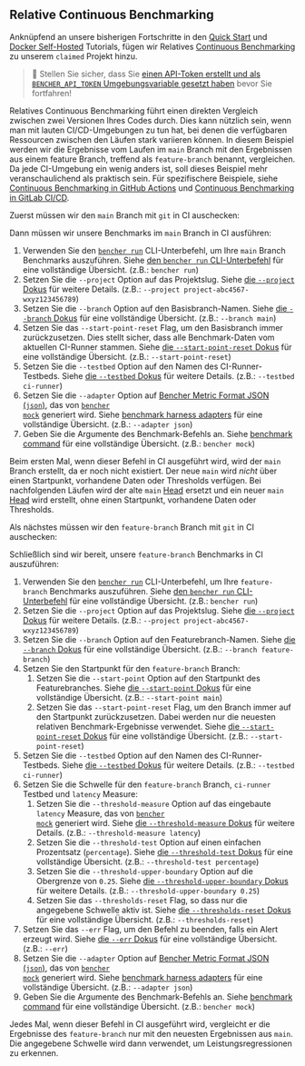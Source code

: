 
## Relative Continuous Benchmarking

Anknüpfend an unsere bisherigen Fortschritte in den
[Quick Start][quick start] und [Docker Self-Hosted][docker self-hosted] Tutorials,
fügen wir Relatives [Continuous Benchmarking][continuous benchmarking] zu unserem `claimed` Projekt hinzu.

> 🐰 Stellen Sie sicher, dass Sie
> [einen API-Token erstellt und als `BENCHER_API_TOKEN` Umgebungsvariable gesetzt haben][create an api token]
> bevor Sie fortfahren!

[quick start]: /de/docs/tutorial/quick-start/
[docker self-hosted]: /de/docs/tutorial/docker/
[continuous benchmarking]: /de/docs/explanation/continuous-benchmarking/
[create an api token]: /de/docs/tutorial/quick-start/#create-an-api-token

Relatives Continuous Benchmarking führt einen direkten Vergleich zwischen zwei Versionen Ihres Codes durch.
Dies kann nützlich sein, wenn man mit lauten CI/CD-Umgebungen zu tun hat,
bei denen die verfügbaren Ressourcen zwischen den Läufen stark variieren können.
In diesem Beispiel werden wir die Ergebnisse vom Laufen im `main` Branch
mit den Ergebnissen aus einem feature Branch, treffend als `feature-branch` benannt, vergleichen.
Da jede CI-Umgebung ein wenig anders ist,
soll dieses Beispiel mehr veranschaulichend als praktisch sein.
Für spezifischere Beispiele, siehe [Continuous Benchmarking in GitHub Actions][github actions]
und [Continuous Benchmarking in GitLab CI/CD][gitlab ci/cd].

[github actions]: /de/docs/how-to/github-actions/
[gitlab ci/cd]: /de/docs/how-to/gitlab-ci-cd/

Zuerst müssen wir den `main` Branch mit `git` in CI auschecken:

<GitCheckoutMain />

Dann müssen wir unsere Benchmarks im `main` Branch in CI ausführen:

<RunMainRelative />

1. Verwenden Sie den <code><a href="/de/docs/explanation/bencher-run/">bencher run</a></code> CLI-Unterbefehl,
   um Ihre `main` Branch Benchmarks auszuführen.
   Siehe [den `bencher run` CLI-Unterbefehl][bencher run] für eine vollständige Übersicht.
   (z.B.: `bencher run`)
2. Setzen Sie die `--project` Option auf das Projektslug.
   Siehe [die `--project` Dokus][project option] für weitere Details.
   (z.B.: `--project project-abc4567-wxyz123456789`)
3. Setzen Sie die `--branch` Option auf den Basisbranch-Namen.
   Siehe [die `--branch` Dokus][branch option] für eine vollständige Übersicht.
   (z.B.: `--branch main`)
4. Setzen Sie das `--start-point-reset` Flag, um den Basisbranch immer zurückzusetzen.
   Dies stellt sicher, dass alle Benchmark-Daten vom aktuellen CI-Runner stammen.
   Siehe [die `--start-point-reset` Dokus][start point reset] für eine vollständige Übersicht.
   (z.B.: `--start-point-reset`)
5. Setzen Sie die `--testbed` Option auf den Namen des CI-Runner-Testbeds.
   Siehe [die `--testbed` Dokus][testbed option] für weitere Details.
   (z.B.: `--testbed ci-runner`)
6. Setzen Sie die `--adapter` Option auf [Bencher Metric Format JSON (`json`)][bmf], das von <code><a href="/de/docs/reference/bencher-metric-format/#bencher-mock">bencher mock</a></code> generiert wird.
   Siehe [benchmark harness adapters][adapter json] für eine vollständige Übersicht.
   (z.B.: `--adapter json`)
7.  Geben Sie die Argumente des Benchmark-Befehls an.
    Siehe [benchmark command][command argument] für eine vollständige Übersicht.
    (z.B.: `bencher mock`)

Beim ersten Mal, wenn dieser Befehl in CI ausgeführt wird,
wird der `main` Branch erstellt, da er noch nicht existiert.
Der neue `main` wird _nicht_ über einen Startpunkt, vorhandene Daten oder Thresholds verfügen.
Bei nachfolgenden Läufen wird der alte `main` [Head][head] ersetzt
und ein neuer `main` [Head][head] wird erstellt, ohne einen Startpunkt, vorhandene Daten oder Thresholds.

[bencher run]: /de/docs/explanation/bencher-run/
[project option]: /de/docs/explanation/bencher-run/#--project-project
[branch option]: /de/docs/explanation/branch-selection/#--branch-branch
[start point reset]: /de/docs/explanation/branch-selection/#--start-point-reset
[testbed option]: /de/docs/explanation/bencher-run/#--testbed-testbed
[bmf]: /de/docs/reference/bencher-metric-format/
[adapter json]: /de/docs/explanation/adapters/#-json
[command argument]: /de/docs/explanation/bencher-run/#benchmark-command
[head]: /de/docs/explanation/benchmarking/#head

Als nächstes müssen wir den `feature-branch` Branch mit `git` in CI auschecken:

<GitCheckoutFeature />

Schließlich sind wir bereit, unsere `feature-branch` Benchmarks in CI auszuführen:

<RunFeatureRelative />

1. Verwenden Sie den <code><a href="/de/docs/explanation/bencher-run/">bencher run</a></code> CLI-Unterbefehl,
   um Ihre `feature-branch` Benchmarks auszuführen.
   Siehe [den `bencher run` CLI-Unterbefehl][bencher run] für eine vollständige Übersicht.
   (z.B.: `bencher run`)
2. Setzen Sie die `--project` Option auf das Projektslug.
   Siehe [die `--project` Dokus][project option] für weitere Details.
   (z.B.: `--project project-abc4567-wxyz123456789`)
3. Setzen Sie die `--branch` Option auf den Featurebranch-Namen.
   Siehe [die `--branch` Dokus][branch option] für eine vollständige Übersicht.
   (z.B.: `--branch feature-branch`)
4. Setzen Sie den Startpunkt für den `feature-branch` Branch:
   1. Setzen Sie die `--start-point` Option auf den Startpunkt des Featurebranches.
   Siehe [die `--start-point` Dokus][start point] für eine vollständige Übersicht.
   (z.B.: `--start-point main`)
   2. Setzen Sie das `--start-point-reset` Flag, um den Branch immer auf den Startpunkt zurückzusetzen.
   Dabei werden nur die neuesten relativen Benchmark-Ergebnisse verwendet.
   Siehe [die `--start-point-reset` Dokus][start point reset] für eine vollständige Übersicht.
   (z.B.: `--start-point-reset`)
5. Setzen Sie die `--testbed` Option auf den Namen des CI-Runner-Testbeds.
   Siehe [die `--testbed` Dokus][testbed option] für weitere Details.
   (z.B.: `--testbed ci-runner`)
6. Setzen Sie die Schwelle für den `feature-branch` Branch, `ci-runner` Testbed und `latency` Measure:
   1. Setzen Sie die `--threshold-measure` Option auf das eingebaute `latency` Measure, das von <code><a href="/de/docs/reference/bencher-metric-format/#bencher-mock">bencher mock</a></code> generiert wird.
   Siehe [die `--threshold-measure` Dokus][threshold measure option] für weitere Details.
   (z.B.: `--threshold-measure latency`)
   2. Setzen Sie die `--threshold-test` Option auf einen einfachen Prozentsatz (`percentage`).
   Siehe [die `--threshold-test` Dokus][threshold test option] für eine vollständige Übersicht.
   (z.B.: `--threshold-test percentage`)
   3. Setzen Sie die `--threshold-upper-boundary` Option auf die Obergrenze von `0.25`.
   Siehe [die `--threshold-upper-boundary` Dokus][threshold upper boundary] für weitere Details.
   (z.B.: `--threshold-upper-boundary 0.25`)
   4. Setzen Sie das `--thresholds-reset` Flag, so dass nur die angegebene Schwelle aktiv ist.
   Siehe [die `--thresholds-reset` Dokus][thresholds reset] für eine vollständige Übersicht.
   (z.B.: `--thresholds-reset`)
7. Setzen Sie das `--err` Flag, um den Befehl zu beenden, falls ein Alert erzeugt wird.
   Siehe [die `--err` Dokus][alert err] für eine vollständige Übersicht.
   (z.B.: `--err`)
8. Setzen Sie die `--adapter` Option auf [Bencher Metric Format JSON (`json`)][bmf], das von <code><a href="/de/docs/reference/bencher-metric-format/#bencher-mock">bencher mock</a></code> generiert wird.
   Siehe [benchmark harness adapters][adapter json] für eine vollständige Übersicht.
   (z.B.: `--adapter json`)
9. Geben Sie die Argumente des Benchmark-Befehls an.
   Siehe [benchmark command][command argument] für eine vollständige Übersicht.
   (z.B.: `bencher mock`)

Jedes Mal, wenn dieser Befehl in CI ausgeführt wird,
vergleicht er die Ergebnisse des `feature-branch` nur mit den neuesten Ergebnissen aus `main`.
Die angegebene Schwelle wird dann verwendet, um Leistungsregressionen zu erkennen.

[start point]: /de/docs/explanation/branch-selection/#--start-point-branch
[start point reset]: /de/docs/explanation/branch-selection/#--start-point-reset
[threshold measure option]: /de/docs/explanation/thresholds/#--threshold-measure-measure
[threshold test option]: /de/docs/explanation/thresholds/#--threshold-test-test
[threshold upper boundary]: /de/docs/explanation/thresholds/#--threshold-upper-boundary-boundary
[thresholds reset]: /de/docs/explanation/thresholds/#--thresholds-reset
[alert err]: /de/docs/explanation/thresholds/#--err